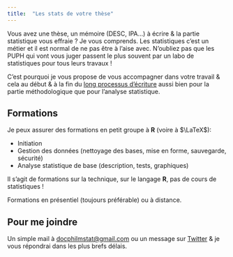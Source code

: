 ```yaml
---
title:  "Les stats de votre thèse"
---
```


Vous avez une thèse, un mémoire (DESC, IPA...) à écrire & la partie statistique vous effraie ? Je vous comprends. Les statistiques c'est un métier et il est normal de ne pas être à l'aise avec. N'oubliez pas que les PUPH qui vont vous juger passent le plus souvent par un labo de statistiques pour tous leurs travaux !
 
C'est pourquoi je vous propose de vous accompagner dans votre travail & cela au début & à la fin du [long processus d'écriture](chronologie.html) aussi bien pour la partie méthodologique que pour l'analyse statistique.




## Formations

Je peux assurer des formations en petit groupe à **R** (voire à $\LaTeX$):

- Initiation
- Gestion des données (nettoyage des bases, mise en forme, sauvegarde, sécurité)
- Analyse statistique de base (description, tests, graphiques) 

:::{callout-tip}
Il s'agit de formations sur la technique, sur le langage **R**, pas de cours de statistiques !
:::

Formations en présentiel (toujours préférable) ou à distance.

:::{.callout-tip}
## Pour me joindre

Un simple mail à <a href="mailto:docphilmstat@gmail.com">docphilmstat@gmail.com</a> ou un message sur [Twitter](https://twitter.com/PhiippeMICHEL) & je vous répondrai dans les plus brefs délais.
:::




